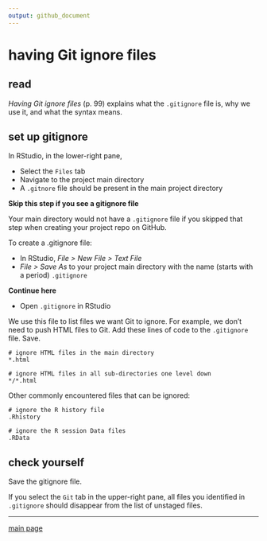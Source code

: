 ```yaml
---
output: github_document
--- 
```


# having Git ignore files

## read

*Having Git ignore files* (p. 99) explains what the `.gitignore` file is, why we use it, and what the syntax means.  

## set up gitignore

In RStudio, in the lower-right pane, 

- Select the `Files` tab 
- Navigate to the project main directory 
- A `.gitnore` file should be present in the main project directory 

**Skip this step if you see a gitignore file** 

Your main directory would not have a `.gitignore` file if you skipped that step when creating your project repo on GitHub. 

To create a .gitignore file: 

- In RStudio, *File > New File > Text File* 
- *File > Save As* to your project main directory with the name (starts with a period) `.gitignore` 


**Continue here** 

- Open `.gitignore` in RStudio  

We use this file to list files we want Git to ignore. For example, we don't need to push HTML files to Git. Add these lines of code to the `.gitignore` file. Save. 

```
# ignore HTML files in the main directory
*.html

# ignore HTML files in all sub-directories one level down
*/*.html
```

Other commonly encountered files that can be ignored: 

```
# ignore the R history file
.Rhistory

# ignore the R session Data files
.RData
```


## check yourself 

Save the gitignore file.

If you select the `Git` tab in the upper-right pane, all files you identified in `.gitignore` should disappear from the list of unstaged files. 

---

[main page](../README.md)




